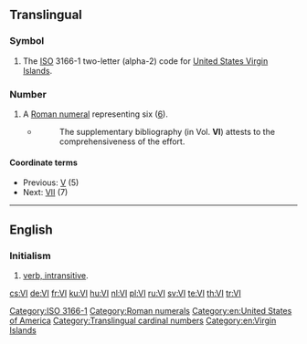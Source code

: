 {{also|vi|Vi|VI|.vi|vì|vị|v.i.|v. i.|V.I.|V. I.}}
==Translingual==

===Symbol===
{{head|mul|symbol}}

# The [[ISO]] 3166-1 two-letter (alpha-2) code for [[United States Virgin Islands]].

===Number===
{{mul-number}}

# A [[Roman numeral]] representing six ([[six|6]]).
#* {{RQ:Schuster Hepaticae V|viii}}
#*: The supplementary bibliography (in Vol. '''VI''') attests to the comprehensiveness of the effort.

====Coordinate terms====
* Previous: [[V]] (5)
* Next: [[VII]] (7)

----

==English==

===Initialism===
{{rfc-header|Initialism}}
{{en-initialism}}

# [[intransitive verb|verb, intransitive]].

[[Category:ISO 3166-1]]
[[Category:Roman numerals]]
[[Category:en:United States of America]]
[[Category:Translingual cardinal numbers]]
[[Category:en:Virgin Islands]]

[[cs:VI]]
[[de:VI]]
[[fr:VI]]
[[ku:VI]]
[[hu:VI]]
[[nl:VI]]
[[pl:VI]]
[[ru:VI]]
[[sv:VI]]
[[te:VI]]
[[th:VI]]
[[tr:VI]]